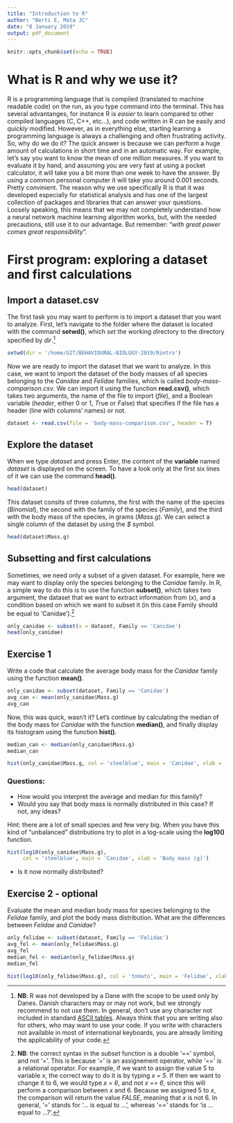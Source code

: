 ```yaml
---
title: "Introduction to R"
author: "Berti E, Mata JC"
date: "8 January 2019"
output: pdf_document
---
```


```r
knitr::opts_chunk$set(echo = TRUE)
```

# What is R and why we use it?
R is a programming language that is compiled (translated to machine readable code) on the run, as you type command into the terminal. This has several advantanges, for instance R is _easier_ to learn compared to other compiled languages (C, C++, etc...), and code written in R can be easily and _quickly_ modified. However, as in everything else, starting learning a programming language is always a challenging and often frustrating activity. So, why do we do it? The quick answer is because we can perform a huge amount of calculations in short time and in an automatic way. For example, let's say you want to know the mean of one million measures. If you want to evaluate it by hand, and assuming you are very fast at using a pocket calculator, it will take you a bit more than one week to have the answer. By using a common personal computer it will take you around 0.001 seconds. Pretty convinient. The reason why we use specifically R is that it was developed especially for statistical analysis and has one of the largest collection of packages and libraries that can answer your questions. Loosely speaking, this means that we may not completely understand how a neural network machine learning algorithm works, but, with the needed precautions, still use it to our advantage. But remember: "_with great power comes great responsibility_".

# First program: exploring a dataset and first calculations
## Import a dataset.csv
The first task you may want to perform is to import a dataset that you want to analyze. First, let's navigate to the folder where the dataset is located with the command **setwd()**, which *set* the *w*orking *d*irectory to the directory specified by _dir_.^[**NB**: R was not developed by a Dane with the scope to be used only by Danes. Danish characters may or may not work, but we strongly recommend to not use them. In general, don't use any character not included in standard [ASCII tables](https://ascii.cl/}). Always think that you are writing also for others, who may want to use your code. If you write with characters not available in most of international keyboards, you are already limiting the applicability of your code.]

```r
setwd(dir = '/home/GIT/BEHAVIOURAL-BIOLOGY-2019/Rintro')
```

Now we are ready to import the dataset that we want to analyze. In this case, we want to import the dataset of the body masses of all species belonging to the _Canidae_ and _Felidae_ families, which is called _body-mass-comparison.csv_. We can import it using the function **read.csv()**, which takes two arguments, the name of the file to import (_file_), and a Boolean variable (_header_, either 0 or 1, *T*rue or *F*alse) that specifies if the file has a header (line with columns' names) or not.

```r
dataset <- read.csv(file = 'body-mass-comparison.csv', header = T)
```

## Explore the dataset
When we type _dataset_ and press Enter, the content of the **variable** named *dataset* is displayed on the screen. To have a look only at the first six lines of it we can use the command **head()**.

```r
head(dataset)
```

This dataset consits of three columns, the first with the name of the species (_Binomial_), the second with the family of the species (_Family_), and the third with the body mass of the species, in grams (_Mass.g_). We can select a single column of the dataset by using the _$_ symbol.

```r
head(dataset$Mass.g)
```

## Subsetting and first calculations

Sometimes, we need only a subset of a given dataset. For example, here we may want to display only the species belonging to the _Canidae_ family. In R, a simple way to do this is to use the function **subset()**, which takes two argument, the dataset that we want to extract information from (_x_), and a condition based on which we want to subset it (in this case Family should be equal to 'Canidae').^[**NB**: the correct syntax in the _subset_ function is a double '==' symbol, and not '='. This is because '=' is an assignement operator, while '==' is a relational operator. For example, if we want to assign the value 5 to variable _x_, the correct way to do it is by typing _x = 5_. If then we want to change it to 6, we would type _x = 6_, and not _x == 6_, since this will perform a comparison between _x_ and 6. Because we assigned 5 to _x_, the comparison will return the value _FALSE_, meaning that _x_ is not 6. In general, '=' stands for '... is equal to ...', whereas '==' stands for 'is ... equal to ...?'.]

```r
only_canidae <- subset(x = dataset, Family == 'Canidae')
head(only_canidae)
```



## Exercise 1
Write a code that calculate the average body mass for the _Canidae_ family using the function **mean()**.

```r
only_canidae <- subset(dataset, Family == 'Canidae')
avg_can <- mean(only_canidae$Mass.g)
avg_can
```

Now, this was quick, wasn't it? Let's continue by calculating the median of the body mass for _Canidae_ with the function **median()**, and finally display its histogram using the function **hist()**.

```r
median_can <- median(only_canidae$Mass.g)
median_can

hist(only_canidae$Mass.g, col = 'steelblue', main = 'Canidae', xlab = 'Body mass (g)')
```

### Questions: 
  * How would you interpret the average and median for this family?
  * Would you say that body mass is normally distributed in this case? If not, any ideas?

Hint: there are a lot of small species and few very big. When you have this kind of "unbalanced" distributions try to plot in a log-scale using the **log10()** function.

```r
hist(log10(only_canidae$Mass.g), 
     col = 'steelblue', main = 'Canidae', xlab = 'Body mass (g)')
```

 * Is it now normally distributed?

## Exercise 2 - optional
Evaluate the mean and median body mass for species belonging to the _Felidae_ family, and plot the body mass distribution. What are the differences between _Felidae_ and _Canidae_?

```r

only_felidae <- subset(dataset, Family == 'Felidae')
avg_fel <- mean(only_felidae$Mass.g)
avg_fel
median_fel <- median(only_felidae$Mass.g)
median_fel

hist(log10(only_felidae$Mass.g), col = 'tomato', main = 'Felidae', xlab = 'Body mass (g)')
```